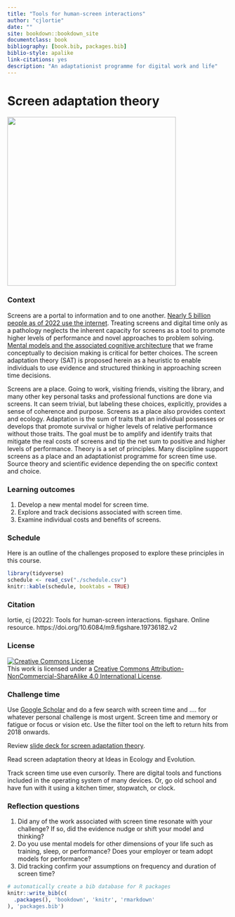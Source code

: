```yaml
--- 
title: "Tools for human-screen interactions"
author: "cjlortie"
date: ""
site: bookdown::bookdown_site
documentclass: book
bibliography: [book.bib, packages.bib]
biblio-style: apalike
link-citations: yes
description: "An adaptationist programme for digital work and life"
---
```


# Screen adaptation theory 

![](./sat.png){width=4in}  

### Context {-}  

Screens are a portal to information and to one another. [Nearly 5 billion people as of 2022 use the internet](https://datareportal.com/global-digital-overview). Treating screens and digital time only as a pathology neglects the inherent capacity for screens as a tool to promote higher levels of performance and novel approaches to problem solving. [Mental models and the associated cognitive architecture](https://www.frontiersin.org/articles/10.3389/fpsyg.2017.01335/full) that we frame conceptually to decision making is critical for better choices. The screen adaptation theory (SAT) is proposed herein as a heuristic to enable individuals to use evidence and structured thinking in approaching screen time decisions.  

Screens are a place. Going to work, visiting friends, visiting the library, and many other key personal tasks and professional functions are done via screens. It can seem trivial, but labeling these choices, explicitly, provides a sense of coherence and purpose. Screens as a place also provides context and ecology. Adaptation is the sum of traits that an individual possesses or develops that promote survival or higher levels of relative performance without those traits. The goal must be to amplify and identify traits that mitigate the real costs of screens and tip the net sum to positive and higher levels of performance. Theory is a set of principles. Many discipline support screens as a place and an adaptationist programme for screen time use. Source theory and scientific evidence depending the on specific context and choice.    


### Learning outcomes {-}   
1. Develop a new mental model for screen time.  
2. Explore and track decisions associated with screen time.  
3. Examine individual costs and benefits of screens.    


### Schedule {-} 
Here is an outline of the challenges proposed to explore these principles in this course.    

```r
library(tidyverse)
schedule <- read_csv("./schedule.csv")
knitr::kable(schedule, booktabs = TRUE)

```

### Citation {-}  
lortie, cj (2022): Tools for human-screen interactions. figshare. Online resource. https://doi.org/10.6084/m9.figshare.19736182.v2 

### License {-}  

<a rel="license" href="http://creativecommons.org/licenses/by-nc-sa/4.0/"><img alt="Creative Commons License" style="border-width:0" src="https://i.creativecommons.org/l/by-nc-sa/4.0/88x31.png" /></a><br />This work is licensed under a <a rel="license" href="http://creativecommons.org/licenses/by-nc-sa/4.0/">Creative Commons Attribution-NonCommercial-ShareAlike 4.0 International License</a>.  

### Challenge time {-}  
Use [Google Scholar](https://scholar.google.com) and do a few search with screen time and .... for whatever personal challenge is most urgent. Screen time and memory or fatigue or focus or vision etc. Use the filter tool on the left to return hits from 2018 onwards.  

Review [slide deck for screen adaptation theory](https://figshare.com/articles/presentation/Screen_attention_theory/19686291).  

Read screen adaptation theory at Ideas in Ecology and Evolution.  

Track screen time use even cursorily. There are digital tools and functions included in the operating system of many devices. Or, go old school and have fun with it using a kitchen timer, stopwatch, or clock.  

### Reflection questions {-}  
1. Did any of the work associated with screen time resonate with your challenge? If so, did the evidence nudge or shift your model and thinking? 
2. Do you use mental models for other dimensions of your life such as training, sleep, or performance?  Does your employer or team adopt models for performance?
3. Did tracking confirm your assumptions on frequency and duration of screen time?  



```r
# automatically create a bib database for R packages
knitr::write_bib(c(
  .packages(), 'bookdown', 'knitr', 'rmarkdown'
), 'packages.bib')
```
